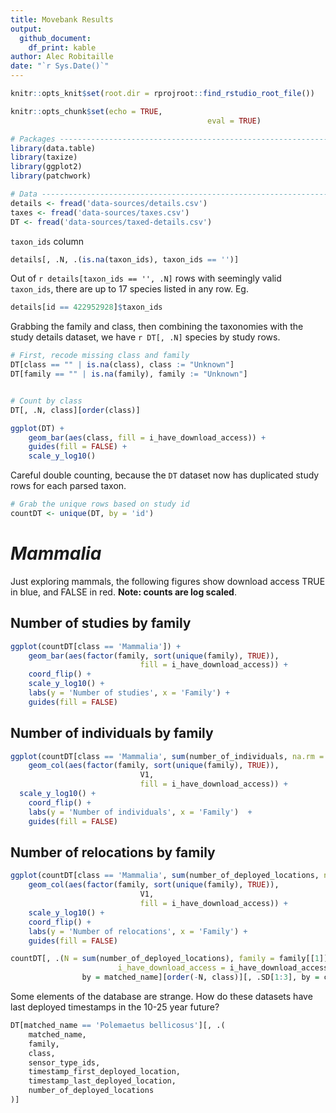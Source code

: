 ```yaml
---
title: Movebank Results
output: 
  github_document:
    df_print: kable
author: Alec Robitaille
date: "`r Sys.Date()`"
---
```


```r
knitr::opts_knit$set(root.dir = rprojroot::find_rstudio_root_file())

knitr::opts_chunk$set(echo = TRUE,
											eval = TRUE)
```




```r
# Packages ----------------------------------------------------------------
library(data.table)
library(taxize)
library(ggplot2)
library(patchwork)
```

```r
# Data --------------------------------------------------------------------
details <- fread('data-sources/details.csv')
taxes <- fread('data-sources/taxes.csv')
DT <- fread('data-sources/taxed-details.csv')
```


`taxon_ids` column

```r
details[, .N, .(is.na(taxon_ids), taxon_ids == '')]
```


Out of `r details[taxon_ids == '', .N]` rows with seemingly valid `taxon_ids`, there are up to 17 species listed in any row. Eg. 


```r
details[id == 422952928]$taxon_ids
```

Grabbing the family and class, then combining the taxonomies with the study details dataset, we have `r DT[, .N]` species by study rows. 

```r
# First, recode missing class and family
DT[class == "" | is.na(class), class := "Unknown"]
DT[family == "" | is.na(family), family := "Unknown"]


# Count by class
DT[, .N, class][order(class)]
```


```r
ggplot(DT) + 
	geom_bar(aes(class, fill = i_have_download_access)) +
	guides(fill = FALSE) +
	scale_y_log10()
```


Careful double counting, because the `DT` dataset now has duplicated study rows for each parsed taxon. 

```r
# Grab the unique rows based on study id
countDT <- unique(DT, by = 'id')
```


# *Mammalia*

Just exploring mammals, the following figures show download access TRUE in blue, 
and FALSE in red. **Note: counts are log scaled**. 

## Number of studies by family

```r
ggplot(countDT[class == 'Mammalia']) + 
	geom_bar(aes(factor(family, sort(unique(family), TRUE)),
							 fill = i_have_download_access)) +
	coord_flip() +
	scale_y_log10() +
	labs(y = 'Number of studies', x = 'Family') +
	guides(fill = FALSE)
```


## Number of individuals by family
```r
ggplot(countDT[class == 'Mammalia', sum(number_of_individuals, na.rm = TRUE), .(i_have_download_access, family)]) + 
	geom_col(aes(factor(family, sort(unique(family), TRUE)),
							 V1,
							 fill = i_have_download_access)) +
  scale_y_log10() +
	coord_flip() +
	labs(y = 'Number of individuals', x = 'Family')  +
	guides(fill = FALSE)
```

## Number of relocations by family
```r
ggplot(countDT[class == 'Mammalia', sum(number_of_deployed_locations, na.rm = TRUE), .(i_have_download_access, family)]) + 
	geom_col(aes(factor(family, sort(unique(family), TRUE)),
							 V1,
							 fill = i_have_download_access)) +
	scale_y_log10() +
	coord_flip() +
	labs(y = 'Number of relocations', x = 'Family') +
	guides(fill = FALSE)
```


```r
countDT[, .(N = sum(number_of_deployed_locations), family = family[[1]], class = class[[1]],
						i_have_download_access = i_have_download_access[[1]]), 
				by = matched_name][order(-N, class)][, .SD[1:3], by = class]
```

Some elements of the database are strange. How do these datasets have last deployed
timestamps in the 10-25 year future?

```r
DT[matched_name == 'Polemaetus bellicosus'][, .(
	matched_name,
	family,
	class,
	sensor_type_ids,
	timestamp_first_deployed_location,
	timestamp_last_deployed_location,
	number_of_deployed_locations
)]
```
